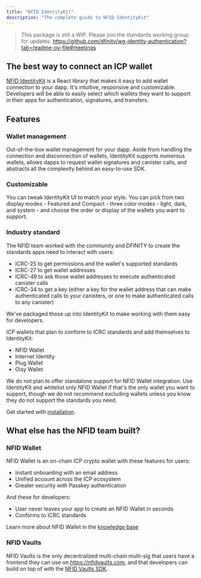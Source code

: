 ```yaml
---
title: "NFID IdentityKit"
description: "The complete guide to NFID IdentityKit"
---
```


> This package is still a WIP. Please join the standards working group for updates:
> https://github.com/dfinity/wg-identity-authentication?tab=readme-ov-file#meetings

## The best way to connect an ICP wallet

[NFID IdentityKit](https://identitykit.xyz) is a React library that makes it easy to add wallet
connection to your dapp. It's intuitive, responsive and customizable. Developers will be able to
easily select which wallets they want to support in their apps for authentication, signatures, and
transfers.

## Features

### Wallet management

Out-of-the-box wallet management for your dapp. Aside from handling the connection and disconnection
of wallets, IdentityKit supports numerous wallets, allows dapps to request wallet signatures and
canister calls, and abstracts all the complexity behind an easy-to-use SDK.

### Customizable

You can tweak IdentityKit UI to match your style. You can pick from two display modes - Featured and
Compact - three color modes - light, dark, and system - and choose the order or display of the
wallets you want to support.

### Industry standard

The NFID team worked with the community and DFINITY to create the standards apps need to interact
with users:

- ICRC-25 to get permissions and the wallet's supported standards
- ICRC-27 to get wallet addresses
- ICRC-49 to ask those wallet addresses to execute authenticated canister calls
- ICRC-34 to get a key (either a key for the wallet address that can make authenticated calls to
  your canisters, or one to make authenticated calls to any canister)

We've packaged those up into IdentityKit to make working with them easy for developers.

ICP wallets that plan to conform to ICRC standards and add themselves to IdentityKit:

- NFID Wallet
- Internet Identity
- Plug Wallet
- Oisy Wallet

We do not plan to offer standalone support for NFID Wallet integration. Use IdentityKit and
whitelist only NFID Wallet if that's the only wallet you want to support, though we do not recommend
excluding wallets unless you know they do not support the standards you need.

Get started with [installation](/getting-started/installation).

## What else has the NFID team built?

### NFID Wallet

NFID Wallet is an on-chain ICP crypto wallet with these features for users:

- Instant onboarding with an email address
- Unified account across the ICP ecosystem
- Greater security with Passkey authentication

And these for developers:

- User never leaves your app to create an NFID Wallet in seconds
- Conforms to ICRC standards

Learn more about NFID Wallet in the [knowledge base](https://learn.nfid.one)

### NFID Vaults

NFID Vaults is the only decentralized multi-chain multi-sig that users have a frontend they can use
on https://nfidvaults.com, and that developers can build on top of with the
[NFID Vaults SDK](https://github.com/internet-identity-labs/nfid/tree/main/packages/vaults).
